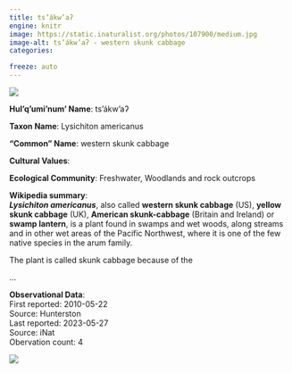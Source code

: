 ```yaml
---
title: ts’ákw’aʔ
engine: knitr
image: https://static.inaturalist.org/photos/107900/medium.jpg
image-alt: ts’ákw’aʔ - western skunk cabbage
categories:

freeze: auto
---
```

![](https://static.inaturalist.org/photos/107900/medium.jpg){fig-alt="ts’ákw’aʔ - western skunk cabbage"}

**Hul'q'umi'num' Name**: ts’ákw’aʔ



**Taxon Name**: Lysichiton americanus

**"Common" Name**: western skunk cabbage

**Cultural Values**:  

::: {layout-nrow=1 style="width:60%"}

:::

**Ecological Community**: Freshwater, Woodlands and rock outcrops

**Wikipedia summary**:  
<i><b>Lysichiton americanus</b></i>, also called <b>western skunk cabbage</b> (US), <b>yellow skunk cabbage</b> (UK), <b>American skunk-cabbage</b> (Britain and Ireland) or <b>swamp lantern</b>, is a plant found in swamps and wet woods, along streams and in other wet areas of the Pacific Northwest, where it is one of the few native species in the arum family.
</p><p>The plant is called skunk cabbage because of the</p>...

**Observational Data**:   
First reported: 2010-05-22  
Source: Hunterston  
Last reported: 2023-05-27  
Source: iNat  
Obervation count: 4

![](community_dist.png)
